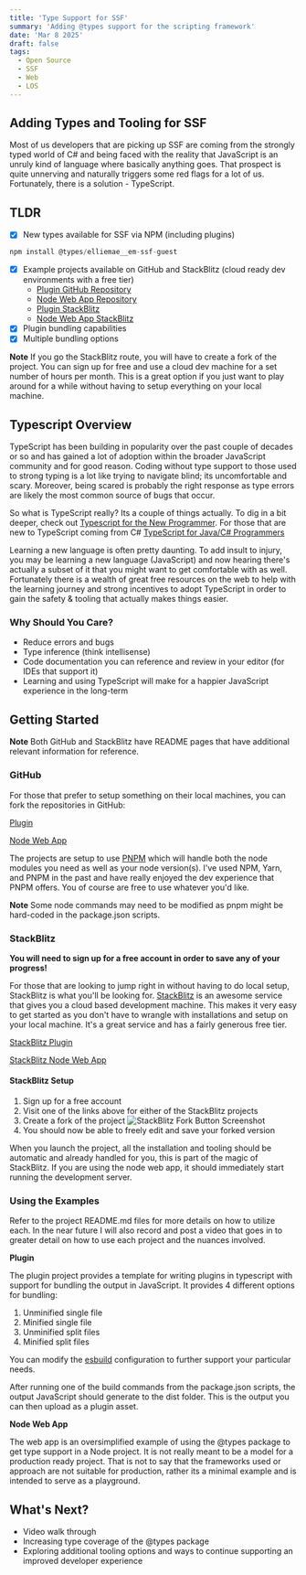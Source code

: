 ```yaml
---
title: 'Type Support for SSF'
summary: 'Adding @types support for the scripting framework'
date: 'Mar 8 2025'
draft: false
tags:
  - Open Source
  - SSF
  - Web
  - LOS
---
```



## Adding Types and Tooling for SSF

Most of us developers that are picking up SSF are coming from the strongly typed world of C# and being faced with the reality that JavaScript is an unruly kind of language where basically anything goes. That prospect is quite unnerving and naturally triggers some red flags for a lot of us. Fortunately, there is a solution - TypeScript.

## TLDR

- [x] New types available for SSF via NPM (including plugins)

```javascript
npm install @types/elliemae__em-ssf-guest
```

- [x] Example projects available on GitHub and StackBlitz (cloud ready dev environments with a free tier)
  - [Plugin GitHub Repository](https://github.com/dex2dot0/tsweb-plugin)
  - [Node Web App Repository](https://github.com/dex2dot0/tsweb-custom-tool)
  - [Plugin StackBlitz](https://stackblitz.com/~/github.com/dex2dot0/tsweb-plugin)
  - [Node Web App StackBlitz](https://stackblitz.com/~/github.com/dex2dot0/tsweb-custom-tool)
- [x] Plugin bundling capabilities
- [x] Multiple bundling options

**Note** If you go the StackBlitz route, you will have to create a fork of the project. You can sign up for free and use a cloud dev machine for a set number of hours per month. This is a great option if you just want to play around for a while without having to setup everything on your local machine.

## Typescript Overview

TypeScript has been building in popularity over the past couple of decades or so and has gained a lot of adoption within the broader JavaScript community and for good reason. Coding without type support to those used to strong typing is a lot like trying to navigate blind; its uncomfortable and scary. Moreover, being scared is probably the right response as type errors are likely the most common source of bugs that occur.

So what is TypeScript really? Its a couple of things actually. To dig in a bit deeper, check out [Typescript for the New Programmer](https://www.typescriptlang.org/docs/handbook/typescript-from-scratch.html). For those that are new to TypeScript coming from C# [TypeScript for Java/C# Programmers](https://www.typescriptlang.org/docs/handbook/typescript-in-5-minutes-oop.html)

Learning a new language is often pretty daunting. To add insult to injury, you may be learning a new language (JavaScript) and now hearing there's actually a subset of it that you might want to get comfortable with as well. Fortunately there is a wealth of great free resources on the web to help with the learning journey and strong incentives to adopt TypeScript in order to gain the safety & tooling that actually makes things easier.

### Why Should You Care?

- Reduce errors and bugs
- Type inference (think intellisense)
- Code documentation you can reference and review in your editor (for IDEs that support it)
- Learning and using TypeScript will make for a happier JavaScript experience in the long-term

## Getting Started

**Note** Both GitHub and StackBlitz have README pages that have additional relevant information for reference.

### GitHub

For those that prefer to setup something on their local machines, you can fork the repositories in GitHub:

[Plugin](https://github.com/dex2dot0/tsweb-plugin)

[Node Web App](https://github.com/dex2dot0/tsweb-custom-tool)

The projects are setup to use [PNPM](https://pnpm.io/) which will handle both the node modules you need as well as your node version(s). I've used NPM, Yarn, and PNPM in the past and have really enjoyed the dev experience that PNPM offers. You of course are free to use whatever you'd like.

**Note** Some node commands may need to be modified as pnpm might be hard-coded in the package.json scripts.

### StackBlitz

**You will need to sign up for a free account in order to save any of your progress!**

For those that are looking to jump right in without having to do local setup, StackBlitz is what you'll be looking for. [StackBlitz](https://stackblitz.com/) is an awesome service that gives you a cloud based development machine. This makes it very easy to get started as you don't have to wrangle with installations and setup on your local machine. It's a great service and has a fairly generous free tier.

[StackBlitz Plugin](https://stackblitz.com/~/github.com/dex2dot0/tsweb-plugin)

[StackBlitz Node Web App](https://stackblitz.com/~/github.com/dex2dot0/tsweb-custom-tool)

#### StackBlitz Setup

1. Sign up for a free account
2. Visit one of the links above for either of the StackBlitz projects
3. Create a fork of the project
   ![StackBlitz Fork Button Screenshot](./stackblitz_fork_screenshot.png)
4. You should now be able to freely edit and save your forked version

When you launch the project, all the installation and tooling should be automatic and already handled for you, this is part of the magic of StackBlitz. If you are using the node web app, it should immediately start running the development server.

### Using the Examples

Refer to the project README.md files for more details on how to utilize each. In the near future I will also record and post a video that goes in to greater detail on how to use each project and the nuances involved.

**Plugin**

The plugin project provides a template for writing plugins in typescript with support for bundling the output in JavaScript. It provides 4 different options for bundling:

1. Unminified single file
2. Minified single file
3. Unminified split files
4. Minified split files

You can modify the [esbuild](https://esbuild.github.io/) configuration to further support your particular needs.

After running one of the build commands from the package.json scripts, the output JavaScript should generate to the dist folder. This is the output you can then upload as a plugin asset.

**Node Web App**

The web app is an oversimplified example of using the @types package to get type support in a Node project. It is not really meant to be a model for a production ready project. That is not to say that the frameworks used or approach are not suitable for production, rather its a minimal example and is intended to serve as a playground.

## What's Next?

- Video walk through
- Increasing type coverage of the @types package
- Exploring additional tooling options and ways to continue supporting an improved developer experience
